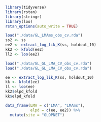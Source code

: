 
```r
library(tidyverse)
library(rstan)
library(stringr)
library(loo)
rstan_options(auto_write = TRUE)

load("./data/GL_LMAms_obs_cv.rda")
ss2 <- ss
ee2 <- extract_log_lik_K(ss, holdout_10)
kk2 <- kfold(ee2)
ll2 <- loo(ee2)

load("./data/GL_GL_LMA_CV_obs_cv.rda")
load("./data/GL_GL_LMA_CV_obs_cv.rda")

ee <- extract_log_lik_K(ss, holdout_10)
kk <- kfold(ee)
ll <- loo(ee)
kk2$elpd_kfold
kk$elpd_kfold

data_frame(LMA = c("LMA", "LMAms"),
           elpd = c(ee, ee2)) %>%
  mutate(site = "GLOPNET")


```
